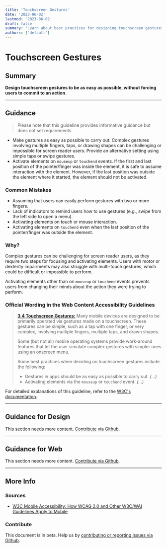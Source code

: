 ```yaml
---
title: 'Touchscreen Gestures'
date: '2023-06-02'
lastmod: '2023-06-02'
draft: false
summary: "Learn about best practices for designing touchscreen gestures that are easy to perform and accessible to all users. Follow the Web Content Accessibility Guidelines (WCAG) to ensure inclusive interaction on touchscreens."
authors: ['default']
---
```


# Touchscreen Gestures

## Summary

**Design touchscreen gestures to be as easy as possible, without forcing users to commit to an action.**

---

## Guidance

> Please note that this guideline provides informative guidance but does not set requirements.

- Make gestures as easy as possible to carry out. Complex gestures involving multiple fingers, taps, or drawing shapes can be challenging or impossible for screen reader users. Provide an alternative setting using simple taps or swipe gestures.
- Activate elements on `mouseup` or `touchend` events. If the first and last position of the pointer/finger was inside the element, it is safe to assume interaction with the element. However, if the last position was outside the element where it started, the element should not be activated.

### Common Mistakes

- Assuming that users can easily perform gestures with two or more fingers.
- Lack of indicators to remind users how to use gestures (e.g., swipe from the left side to open a menu).
- Activating elements on touch or mouse interaction.
- Activating elements on `touchend` even when the last position of the pointer/finger was outside the element.

### Why?

Complex gestures can be challenging for screen reader users, as they require two steps for focusing and activating elements. Users with motor or dexterity impairments may also struggle with multi-touch gestures, which could be difficult or impossible to perform.

Activating elements other than on `mouseup` or `touchend` events prevents users from changing their minds about the action they were trying to perform.

### Official Wording in the Web Content Accessibility Guidelines

> [**3.4 Touchscreen Gestures:**](https://www.w3.org/TR/mobile-accessibility-mapping/#touchscreen-gestures) Many mobile devices are designed to be primarily operated via gestures made on a touchscreen. These gestures can be simple, such as a tap with one finger, or very complex, involving multiple fingers, multiple taps, and drawn shapes.
>
> Some (but not all) mobile operating systems provide work-around features that let the user simulate complex gestures with simpler ones using an onscreen menu.
>
> Some best practices when deciding on touchscreen gestures include the following:
> - Gestures in apps should be as easy as possible to carry out. *(...)*
> - Activating elements via the `mouseup` or `touchend` event. *(...)*

For detailed explanations of this guideline, refer to the [W3C's documentation](https://www.w3.org/TR/mobile-accessibility-mapping/#touchscreen-gestures).

---

## Guidance for Design

This section needs more content. [Contribute via Github](https://github.com/web-accessibility-io/web-accessibility.io).

---

## Guidance for Web

This section needs more content. [Contribute via Github](https://github.com/web-accessibility-io/web-accessibility.io).

---

## More Info

### Sources

- [W3C Mobile Accessibility: How WCAG 2.0 and Other W3C/WAI Guidelines Apply to Mobile](https://www.w3.org/TR/mobile-accessibility-mapping)

### Contribute

This document is in beta. Help us by [contributing or reporting issues via Github](https://github.com/web-accessibility-io/web-accessibility.io).
